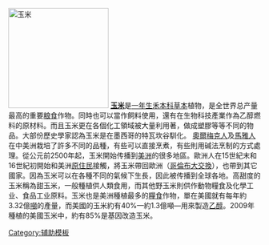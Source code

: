 [[File:Corncobs.jpg|left|200px|thumb|玉米]]
'''[[玉米]]'''是[[一年生]][[禾本科]][[草本]]植物，是全世界总产量最高的重要[[粮食]]作物。同時也可以當作飼料使用，還有在生物科技產業作為乙醇燃料的原材料。而且玉米更在各個化工領域被大量利用著，做成塑膠等等不同的物品。大部份歷史學家認為玉米是在墨西哥的特瓦坎谷馴化。 [[奧爾梅克文明|奧爾梅克人]]及[[馬雅人]]在中美洲栽培了許多不同的品種，有些可以直接烹煮，有些則用碱法烹制的方式處理。從公元前2500年起，玉米開始传播到[[美洲]]的很多地區。歐洲人在15世紀末和16世紀初開始和美洲[[原住民]]接觸，將玉米帶回歐洲（[[哥倫布大交換]]），也帶到其它國家。因為玉米可以在各種不同的氣候下生長，因此被传播到全球各地。高甜度的玉米稱為甜玉米，一般種植供人類食用，而其他野玉米則供作動物糧食及化學工业、食品工业原料。玉米也是美洲種植最多的[[糧食]]作物，單在美國就有每年約3.32億[[噸]]的產量，而美國的玉米約有40%—約1.3億噸—用來製造[[乙醇]]。2009年種植的美國玉米中，約有85%是基因改造玉米。<noinclude>[[Category:辅助模板]]</noinclude>